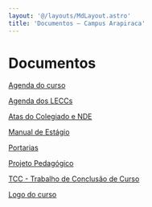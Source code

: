 ```yaml
---
layout: '@/layouts/MdLayout.astro'
title: 'Documentos — Campus Arapiraca'
---
```




Documentos
==========








[Agenda do curso](/cpt/documentos/agenda)


[Agenda dos LECCs](/cpt/documentos/agenda-dos-leccs)


[Atas do Colegiado e NDE](/cpt/documentos/atas-do-colegiado-e-nde)


[Manual de Estágio](/cpt/documentos/manual_estagio.pdf/view)


[Portarias](/cpt/documentos/portarias)


[Projeto Pedagógico](/cpt/documentos/projeto-pedagogico)


[TCC - Trabalho de Conclusão de Curso](/cpt/documentos/tcc)


[Logo do curso](/cpt/documentos/logo-do-curso)









